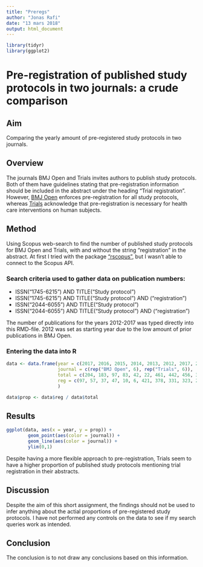 ```yaml
---
title: "Preregs"
author: "Jonas Rafi"
date: "13 mars 2018"
output: html_document
---
```




```r

library(tidyr)
library(ggplot2)
```

# Pre-registration of published study protocols in two journals: a crude comparison
## Aim
Comparing the yearly amount of pre-registered study protocols in two journals.

## Overview
The journals BMJ Open and Trials invites authors to publish study protocols. Both of them have guidelines stating that pre-registration information should be included in the abstract under the heading "Trial registration". However, [BMJ Open](http://bmjopen.bmj.com/pages/authors/#study_protocols) enforces pre-registration for all study protocols, whereas [Trials](https://trialsjournal.biomedcentral.com/submission-guidelines/preparing-your-manuscript/study-protocol) acknowledge that pre-registration is necessary for health care interventions on human subjects. 

## Method
Using Scopus web-search to find the number of published study protocols for BMJ Open and Trials, with and without the string "registration" in the abstract. At first I tried with the package ["rscopus"](https://github.com/muschellij2/rscopus), but I wasn't able to connect to the Scopus API.

### Search criteria used to gather data on publication numbers:  

* ISSN("1745-6215") AND TITLE("Study protocol")  
* ISSN("1745-6215") AND TITLE("Study protocol") AND ("registration")  
* ISSN("2044-6055") AND TITLE("Study protocol")  
* ISSN("2044-6055") AND TITLE("Study protocol") AND ("registration")  

The number of publications for the years 2012-2017 was typed directly into this RMD-file. 2012 was set as starting year due to the low amount of prior publications in BMJ Open.

### Entering the data into R

``` r
data <- data.frame(year = c(2017, 2016, 2015, 2014, 2013, 2012, 2017, 2016, 2015, 2014, 2013, 2012),
                   journal = c(rep("BMJ Open", 6), rep("Trials", 6)),
                   total = c(204, 183, 97, 83, 42, 22, 461, 442, 456, 391, 333, 162),
                   reg = c(97, 57, 37, 47, 10, 6, 421, 378, 331, 323, 283, 151)
                   )

data$prop <- data$reg / data$total
```

## Results

``` r
ggplot(data, aes(x = year, y = prop)) +
        geom_point(aes(color = journal)) +
        geom_line(aes(color = journal)) +
        ylim(0,1)
```

Despite having a more flexible approach to pre-registration, Trials seem to have a higher proportion of published study protocols mentioning trial registration in their abstracts.

## Discussion

Despite the aim of this short assignment, the findings should not be used to infer anything about the actial proportions of pre-registered study protocols. I have not performed any controls on the data to see if my search queries work as intended.

## Conclusion

The conclusion is to not draw any conclusions based on this information.